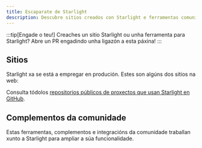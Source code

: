 ```yaml
---
title: Escaparate de Starlight
description: Descubre sitios creados con Starlight e ferramentas comunitarias que estenden Starlight!
---
```


:::tip[Engade o teu!]
Creaches un sitio Starlight ou unha ferramenta para Starlight?
Abre un PR engadindo unha ligazón a esta páxina!
:::

## Sitios


Starlight xa se está a empregar en produción. Estes son algúns dos sitios na web:

<ShowcaseSites />

Consulta tódolos [repositorios públicos de proxectos que usan Starlight en GitHub](https://github.com/withastro/starlight/network/dependents).

## Complementos da comunidade


Estas ferramentas, complementos e integracións da comunidade traballan xunto a Starlight para ampliar a súa funcionalidade.

<CardGrid>
	<LinkCard
		href="https://www.feelback.dev/blog/new-astro-starlight-integration/"
		title="FeelBack"
		description="Engade un sistema de comentarios dos usuarios ás túas páxinas de documentos."
	/>
	<LinkCard
		href="https://github.com/HiDeoo/starlight-blog"
		title="starlight-blog"
		description="Engade un blog ao teu sitio de documentación."
	/>
	<LinkCard
		href="https://github.com/HiDeoo/starlight-links-validator"
		title="starlight-links-validator"
		description="Busca ligazóns rotas nas túas páxinas Starlight."
	/>
	<LinkCard
		href="https://github.com/HiDeoo/starlight-typedoc"
		title="starlight-typedoc"
		description="Xera páxinas Starlight a partir de TypeScript usando TypeDoc."
	/>
	<LinkCard
		href="https://github.com/HiDeoo/starlight-openapi"
		title="starlight-openapi"
		description="Crea páxinas de documentación a partir das especificacións OpenAPI/Swagger."
	/>
</CardGrid>
